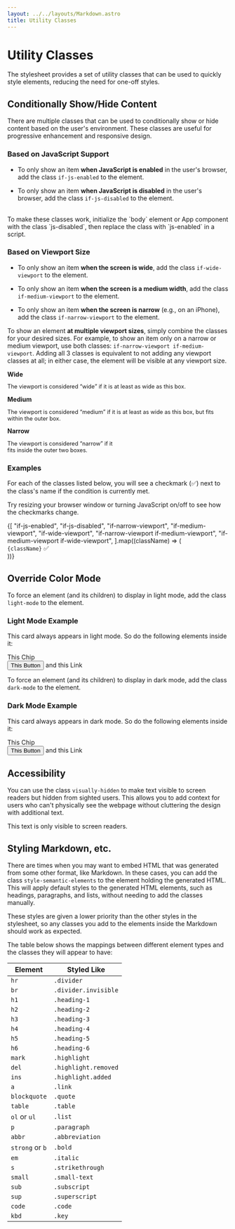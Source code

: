 ```yaml
---
layout: ../../layouts/Markdown.astro
title: Utility Classes
---
```


# Utility Classes

The stylesheet provides a set of utility classes that can be used to quickly style elements, reducing the need for one-off styles.

## Conditionally Show/Hide Content

There are multiple classes that can be used to conditionally show or hide content based on the user's environment. These classes are useful for progressive enhancement and responsive design.

### Based on JavaScript Support

- To only show an item **when JavaScript is enabled** in the user's browser, add the class `if-js-enabled` to the element.

- To only show an item **when JavaScript is disabled** in the user's browser, add the class `if-js-disabled` to the element.

<br />
<div class="alert info">
  To make these classes work, initialize the `body` element or App component
  with the class `js-disabled`, then replace the class with `js-enabled` in a
  script.
</div>

### Based on Viewport Size

- To only show an item **when the screen is wide**, add the class `if-wide-viewport` to the element.

- To only show an item **when the screen is a medium width**, add the class `if-medium-viewport` to the element.

- To only show an item **when the screen is narrow** (e.g., on an iPhone), add the class `if-narrow-viewport` to the element.

To show an element **at multiple viewport sizes**, simply combine the classes for your desired sizes. For example,
to show an item only on a narrow or medium viewport, use both classes: `if-narrow-viewport if-medium-viewport`.
Adding all 3 classes is equivalent to not adding any viewport classes at all; in either case, the element will
be visible at any viewport size.

<div
  style="
    background-color: var(--color-red-9);
    color: var(--color-red-3);
    border: var(--border-m) solid currentcolor;
    padding: var(--padding-m);
    width: 55rem;
    padding: var(--space-xs);
  "
>
  <strong>Wide</strong>
  <p style="font-size: 0.9em">The viewport is considered <q>wide</q> if it is at least as wide as this box.</p>
  <div
    style="
      background-color: var(--color-purple-9);
      color: var(--color-purple-3);
      border: var(--border-m) solid currentcolor;
      padding: var(--padding-m);
      width: 30rem;
      padding: var(--space-xs);
    "
  >
    <strong>Medium</strong>
    <p style="font-size: 0.9em">The viewport is considered <q>medium</q> if it is at least as wide as this box, but fits within the outer box.</p>
    <div
      style="
        background-color: var(--color-blue-9);
        color: var(--color-blue-3);
        border: var(--border-m) solid currentcolor;
        padding: var(--padding-m);
        width: 15rem;
        padding: var(--space-xs);
      "
    >
      <strong>Narrow</strong>
      <p style="font-size: 0.9em">The viewport is considered <q>narrow</q> if it fits inside the outer two boxes.</p>
    </div>
  </div>
</div>

### Examples

For each of the classes listed below, you will see a checkmark (✅) next to
the class's name if the condition is currently met.

Try resizing your browser window or turning JavaScript on/off to see how the
checkmarks change.

<div class="stack vertical">
  {[
    "if-js-enabled",
    "if-js-disabled",
    "if-narrow-viewport",
    "if-medium-viewport",
    "if-wide-viewport",
    "if-narrow-viewport if-medium-viewport",
    "if-medium-viewport if-wide-viewport",
  ].map((className) => (
    <div class="card secondary">
      <code>{className}</code>
      <span class={className}> ✅</span>
    </div>
  ))}
</div>

## Override Color Mode

To force an element (and its children) to display in light mode, add the class `light-mode` to the element.

<div class="card light-mode">
  <h3 class="card-title">Light Mode Example</h3>
  <p>
    This card always appears in light mode. So do the following elements inside
    it:
  </p>
  <div class="flow">
    <div class="chip blue">This Chip</div>
    <button class="button">This Button</button>
    <a class="link">and this Link</a>
  </div>
</div>

To force an element (and its children) to display in dark mode, add the class `dark-mode` to the element.

<div class="card dark-mode">
  <h3 class="card-title">Dark Mode Example</h3>
  <p>
    This card always appears in dark mode. So do the following elements inside
    it:
  </p>
  <div class="flow">
    <div class="chip blue">This Chip</div>
    <button class="button">This Button</button>
    <a class="link">and this Link</a>
  </div>
</div>

## Accessibility

You can use the class `visually-hidden` to make text visible to screen readers but hidden from sighted users. This allows you to add context for users who can't physically see the webpage without cluttering the design with additional text.

<span class="visually-hidden">
  This text is only visible to screen readers.
</span>

## Styling Markdown, etc.

There are times when you may want to embed HTML that was generated from some other format, like Markdown.
In these cases, you can add the class `style-semantic-elements` to the element holding the generated HTML.
This will apply default styles to the generated HTML elements, such as headings, paragraphs, and lists,
without needing to add the classes manually.

These styles are given a lower priority than the other styles in the stylesheet, so any classes you add
to the elements inside the Markdown should work as expected.

The table below shows the mappings between different element types and the classes they will appear to have:

| Element         | Styled Like          |
| --------------- | -------------------- |
| `hr`            | `.divider`           |
| `br`            | `.divider.invisible` |
| `h1`            | `.heading-1`         |
| `h2`            | `.heading-2`         |
| `h3`            | `.heading-3`         |
| `h4`            | `.heading-4`         |
| `h5`            | `.heading-5`         |
| `h6`            | `.heading-6`         |
| `mark`          | `.highlight`         |
| `del`           | `.highlight.removed` |
| `ins`           | `.highlight.added`   |
| `a`             | `.link`              |
| `blockquote`    | `.quote`             |
| `table`         | `.table`             |
| `ol` or `ul`    | `.list`             |
| `p`             | `.paragraph`         |
| `abbr`          | `.abbreviation`      |
| `strong` or `b` | `.bold`              |
| `em`            | `.italic`            |
| `s`             | `.strikethrough`     |
| `small`         | `.small-text`        |
| `sub`           | `.subscript`         |
| `sup`           | `.superscript`       |
| `code`          | `.code`              |
| `kbd`           | `.key`               |
